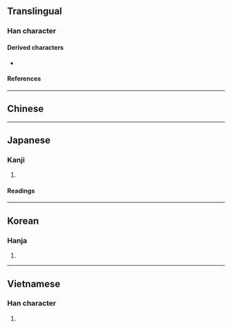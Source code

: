 {{also|構|构}}
{{character info/new}}
==Translingual==

===Han character===
{{Han char|rn=64|rad=手|as=10|sn=13|four=55047|canj=QTTB|ids=⿰扌冓}}

====Derived characters====
* {{l|mul|[[簼]]}}

====References====
{{Han ref|kx=0445.360|dkj=12447|dj=0796.160|hdz=31928.070|uh=6406}}

----

==Chinese==
{{zh-see|構}}

----

==Japanese==

===Kanji===
{{ja-kanji|grade=|rs=手10}}

# {{defn|lang=ja|sort=手10}}

====Readings====
{{ja-readings
|goon=く
|kanon=こう
|kun=かま-える, かま-え, かま-う
}}

----

==Korean==

===Hanja===
{{ko-hanja|hangeul=구|eumhun=|rv=gu|mr=ku|y=kwu}}

# {{defn|lang=ko|sort=手10}}

----

==Vietnamese==

===Han character===
{{vi-hantu|rs=手10|cấu}}

# {{defn|lang=vi|sort=手10}}